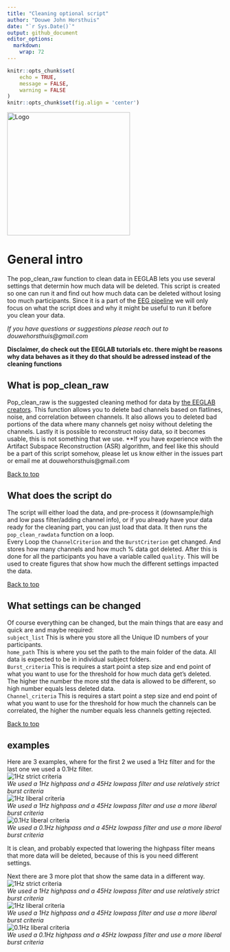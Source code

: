 ```yaml
---
title: "Cleaning optional script"
author: "Douwe John Horsthuis"
date: "`r Sys.Date()`"
output: github_document
editor_options: 
  markdown: 
    wrap: 72
---
```


```r
knitr::opts_chunk$set(
	echo = TRUE,
	message = FALSE,
	warning = FALSE
)
knitr::opts_chunk$set(fig.align = 'center')
```

<!-- [![Contributors](https://img.shields.io/github/contributors/DouweHorsthuis/EEG_to_ERP_pipeline_stats_R.svg?style=for-the-badge)](https://github.com/DouweHorsthuis/EEG_to_ERP_pipeline_stats_R/graphs/contributors) -->

<!-- [![Forks](https://img.shields.io/github/forks/DouweHorsthuis/EEG_to_ERP_pipeline_stats_R.svg?style=for-the-badge)](https://github.com/DouweHorsthuis/EEG_to_ERP_pipeline_stats_R/network/members) -->

<!-- [![Stargazers](https://img.shields.io/github/stars/DouweHorsthuis/EEG_to_ERP_pipeline_stats_R.svg?style=for-the-badge)](https://github.com/DouweHorsthuis/EEG_to_ERP_pipeline_stats_R/stargazers) -->

<!-- [![Issues](https://img.shields.io/github/issues/DouweHorsthuis/EEG_to_ERP_pipeline_stats_R.svg?style=for-the-badge)](https://github.com/DouweHorsthuis/EEG_to_ERP_pipeline_stats_R/issues) -->

<!-- [![MIT -->

<!-- License](https://img.shields.io/github/license/DouweHorsthuis/EEG_to_ERP_pipeline_stats_R.svg?style=for-the-badge)](https://github.com/DouweHorsthuis/EEG_to_ERP_pipeline_stats_R/blob/master/LICENSE.txt) -->

<!-- [![LinkedIn](https://img.shields.io/badge/-LinkedIn-black.svg?style=for-the-badge&logo=linkedin&colorB=555)](https://www.linkedin.com/in/douwe-horsthuis-725bb9188/) -->

<img src="images/CNL_logo_2.jpeg" alt="Logo" align="center" width="286"/>

# General intro

The pop_clean_raw function to clean data in EEGLAB lets you use several
settings that determin how much data will be deleted. This script is
created so one can run it and find out how much data can be deleted
without losing too much participants. Since it is a part of the [EEG
pipeline](https://github.com/DouweHorsthuis/EEG_to_ERP_pipeline_stats_R)
we will only focus on what the script does and why it might be useful to
run it before you clean your data.

*If you have questions or suggestions please reach out to
douwehorsthuis\@gmail.com*   
  
**Disclaimer, do check out the EEGLAB tutorials etc. there might be reasons why data behaves as it they do that should be adressed instead of the cleaning functions**

## What is pop_clean_raw  
  
Pop_clean_raw is the suggested cleaning method for data by [the EEGLAB creators](https://eeglab.org/tutorials/06_RejectArtifacts/cleanrawdata.html). This function allows you to delete bad channels based on flatlines, noise, and correlation between channels. It also allows you to deleted bad portions of the data where many channels get noisy without deleting the channels. Lastly it is possible to reconstruct noisy data, so it becomes usable, this is not something that we use.
**If you have experience with the Artifact Subspace Reconstruction (ASR) algorithm, and feel like this should be a part of this script somehow, please let us know either in the issues part or email me at douwehorsthuis@gmail.com  

[Back to top](#cleaning-optional-script)  
  
## What does the script do  
  
The script will either load the data, and pre-process it (downsample/high and low pass filter/adding channel info), or if you already have your data ready for the cleaning part, you can just load that data. It then runs the `pop_clean_rawdata` function on a loop.  
Every Loop the `ChannelCriterion` and the `BurstCriterion` get changed. And stores how many channels and how much % data got deleted. After this is done for all the participants you have a variable called `quality`. This will be used to create figures that show how much the different settings impacted the data.  
  
[Back to top](#cleaning-optional-script)  
  
## What settings can be changed  
  
Of course everything can be changed, but the main things that are easy and quick are and maybe required:  
`subject_list` This is where you store all the Unique ID numbers of your participants.  
`home_path` This is where you set the path to the main folder of the data. All data is expected to be in individual subject folders.  
`Burst_criteria` This is requires a start point a step size and end point of what you want to use for the threshold for how much data get's deleted.  The higher the number the more std the data is allowed to be different, so high number equals less deleted data.  
`Channel_criteria` This is requires a start point a step size and end point of what you want to use for the threshold for how much the channels can be correlated, the higher the number equals less channels getting rejected.  
  
[Back to top](#cleaning-optional-script)    
  
## examples
Here are 3 examples, where for the first 2 we used a 1Hz filter and for the last one we used a 0.1Hz filter.  
![1Hz strict criteria](https://github.com/DouweHorsthuis/EEG_to_ERP_pipeline_stats_R/blob/main/images/CleaningBurstcriteria1hz_new.PNG)  
*We used a 1Hz highpass and a 45Hz lowpass filter and use relatively strict burst criteria*  
![1Hz liberal criteria](https://github.com/DouweHorsthuis/EEG_to_ERP_pipeline_stats_R/blob/main/images/CleaningBurstcriteria1hz_old.PNG)  
*We used a 1Hz highpass and a 45Hz lowpass filter and use a more liberal burst criteria*  
![0.1Hz liberal criteria](https://github.com/DouweHorsthuis/EEG_to_ERP_pipeline_stats_R/blob/main/images/CleaningBurstcriteria0.1hz_old.PNG)  
*We used a 0.1Hz highpass and a 45Hz lowpass filter and use a more liberal burst criteria*  
  
It is clean, and probably expected that lowering the highpass filter means that more data will be deleted, because of this is you need different settings.  
  
Next there are 3 more plot that show the same data in a different way.  
![1Hz strict criteria](https://github.com/DouweHorsthuis/EEG_to_ERP_pipeline_stats_R/blob/main/images/cleaningChannels1hz_new.PNG)  
*We used a 1Hz highpass and a 45Hz lowpass filter and use relatively strict burst criteria*  
![1Hz liberal criteria](https://github.com/DouweHorsthuis/EEG_to_ERP_pipeline_stats_R/blob/main/images/cleaningChannels1hz_old.PNG)  
*We used a 1Hz highpass and a 45Hz lowpass filter and use a more liberal burst criteria*  
![0.1Hz liberal criteria](https://github.com/DouweHorsthuis/EEG_to_ERP_pipeline_stats_R/blob/main/images/cleaningChannels0.1hz_old.PNG)  
*We used a 0.1Hz highpass and a 45Hz lowpass filter and use a more liberal burst criteria*  

